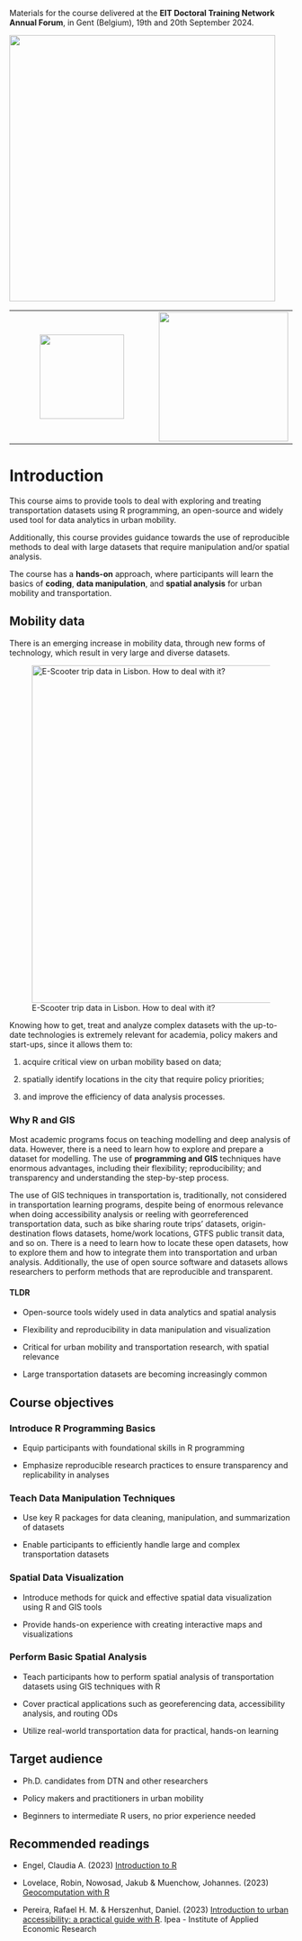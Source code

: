 Materials for the course delivered at the **EIT Doctoral Training Network Annual Forum**, in Gent (Belgium), 19th and 20th September 2024.

[![](images/EIT_logo-EU1-horizontal_1.png){fig-align="center" width="473"}](https://www.eiturbanmobility.eu/academy/doctoral-training-network/)

|                                                                                |                                                                       |
|:-----------------------------------:|:---------------------------------:|
| [![](images/Ist-logo-01.jpg){width="150"}](https://ushift.tecnico.ulisboa.pt/) | [![](images/ipea-logo-01.png){width="230"}](https://www.ipea.gov.br/) |

# Introduction

This course aims to provide tools to deal with exploring and treating transportation datasets using R programming, an open-source and widely used tool for data analytics in urban mobility.

Additionally, this course provides guidance towards the use of reproducible methods to deal with large datasets that require manipulation and/or spatial analysis.

The course has a **hands-on** approach, where participants will learn the basics of **coding**, **data manipulation**, and **spatial analysis** for urban mobility and transportation.

## Mobility data

There is an emerging increase in mobility data, through new forms of technology, which result in very large and diverse datasets.

![E-Scooter trip data in Lisbon. How to deal with it?](images/clipboard-2086563605.png){fig-align="center" width="600"}

Knowing how to get, treat and analyze complex datasets with the up-to-date technologies is extremely relevant for academia, policy makers and start-ups, since it allows them to:

1.  acquire critical view on urban mobility based on data;

2.  spatially identify locations in the city that require policy priorities;

3.  and improve the efficiency of data analysis processes.

### Why R and GIS {.unnumbered}

Most academic programs focus on teaching modelling and deep analysis of data. However, there is a need to learn how to explore and prepare a dataset for modelling. The use of **programming and GIS** techniques have enormous advantages, including their flexibility; reproducibility; and transparency and understanding the step-by-step process.

The use of GIS techniques in transportation is, traditionally, not considered in transportation learning programs, despite being of enormous relevance when doing accessibility analysis or reeling with georreferenced transportation data, such as bike sharing route trips’ datasets, origin-destination flows datasets, home/work locations, GTFS public transit data, and so on. There is a need to learn how to locate these open datasets, how to explore them and how to integrate them into transportation and urban analysis. Additionally, the use of open source software and datasets allows researchers to perform methods that are reproducible and transparent.

#### TLDR {.unnumbered}

-   Open-source tools widely used in data analytics and spatial analysis

-   Flexibility and reproducibility in data manipulation and visualization

-   Critical for urban mobility and transportation research, with spatial relevance

-   Large transportation datasets are becoming increasingly common

## Course objectives

### Introduce R Programming Basics {.unnumbered}

-   Equip participants with foundational skills in R programming

-   Emphasize reproducible research practices to ensure transparency and replicability in analyses

### Teach Data Manipulation Techniques {.unnumbered}

-   Use key R packages for data cleaning, manipulation, and summarization of datasets

-   Enable participants to efficiently handle large and complex transportation datasets

### Spatial Data Visualization {.unnumbered}

-   Introduce methods for quick and effective spatial data visualization using R and GIS tools

-   Provide hands-on experience with creating interactive maps and visualizations

### Perform Basic Spatial Analysis {.unnumbered}

-   Teach participants how to perform spatial analysis of transportation datasets using GIS techniques with R

-   Cover practical applications such as georeferencing data, accessibility analysis, and routing ODs

-   Utilize real-world transportation data for practical, hands-on learning

## Target audience

-   Ph.D. candidates from DTN and other researchers

-   Policy makers and practitioners in urban mobility

-   Beginners to intermediate R users, no prior experience needed

## Recommended readings

-   Engel, Claudia A. (2023) [Introduction to R](https://cengel.github.io/R-intro/)

-   Lovelace, Robin, Nowosad, Jakub & Muenchow, Johannes. (2023) [Geocomputation with R](https://geocompr.robinlovelace.net/)

-   Pereira, Rafael H. M. & Herszenhut, Daniel. (2023) [Introduction to urban accessibility: a practical guide with R](https://ipeagit.github.io/intro_access_book/index.en.html). Ipea - Institute of Applied Economic Research
